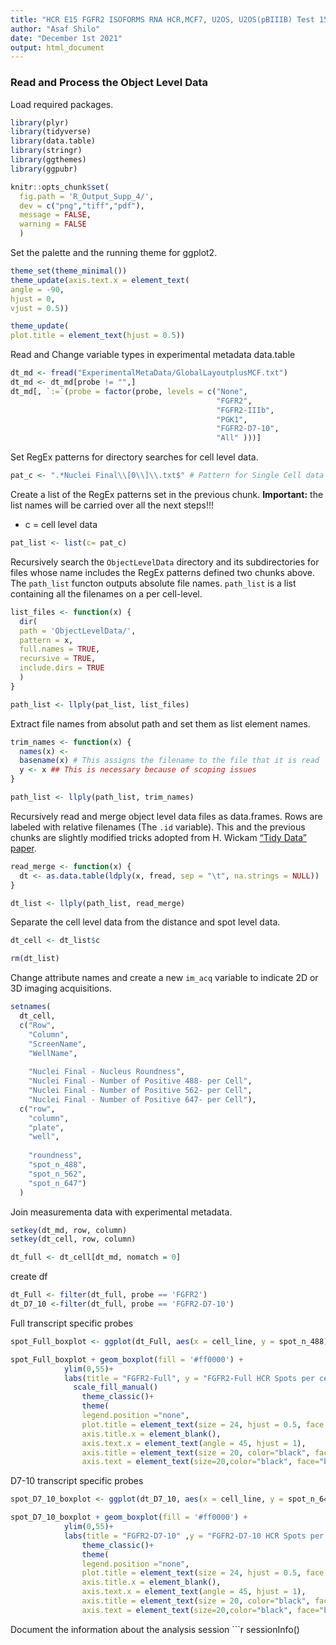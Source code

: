---
title: "HCR E15 FGFR2 ISOFORMS RNA HCR,MCF7, U2OS, U2OS(pBIIIB) Test 15 for paper"
author: "Asaf Shilo"
date: "December 1st 2021"
output: html_document
---

### Read and Process the Object Level Data

Load required packages.
```{r loadAndClean}
library(plyr)
library(tidyverse)
library(data.table)
library(stringr)
library(ggthemes)
library(ggpubr)
```

```{r, include=FALSE, warning=FALSE}
knitr::opts_chunk$set(
  fig.path = 'R_Output_Supp_4/',
  dev = c("png","tiff","pdf"),
  message = FALSE,
  warning = FALSE
  )
```

Set the palette and the running theme for ggplot2.
```{r setThemeandPalette}
theme_set(theme_minimal())
theme_update(axis.text.x = element_text(
angle = -90,
hjust = 0,
vjust = 0.5))

theme_update(
plot.title = element_text(hjust = 0.5))

```

Read and Change variable types in experimental metadata data.table
```{r readMetadata}
dt_md <- fread("ExperimentalMetaData/GlobalLayoutplusMCF.txt")
dt_md <- dt_md[probe != "",]
dt_md[, `:=`(probe = factor(probe, levels = c("None", 
                                              "FGFR2",
                                              "FGFR2-IIIb",
                                              "PGK1",
                                              "FGFR2-D7-10",
                                              "All" )))]
```

Set RegEx patterns for directory searches for cell level data.
```{r regexFilename}
pat_c <- ".*Nuclei Final\\[0\\]\\.txt$" # Pattern for Single Cell data files
```

Create a list of the RegEx patterns set in the previous chunk. **Important:** the list names will be carried over all the next steps!!!

* c = cell level data

```{r patList}
pat_list <- list(c= pat_c)
```

Recursively search the `ObjectLevelData` directory and its subdirectories for files whose name includes the RegEx patterns defined two chunks above. The `path_list` functon outputs absolute file names. `path_list` is a list containing all the filenames on a per cell-level.
```{r directorySearch}
list_files <- function(x) {
  dir(
  path = 'ObjectLevelData/',
  pattern = x,
  full.names = TRUE,
  recursive = TRUE,
  include.dirs = TRUE
  )
}

path_list <- llply(pat_list, list_files) 
```

Extract file names from absolut path and set them as list element names. 
```{r trimNames}
trim_names <- function(x) {
  names(x) <-
  basename(x) # This assigns the filename to the file that it is read
  y <- x ## This is necessary because of scoping issues
}

path_list <- llply(path_list, trim_names) 
```

Recursively read and merge object level data files as data.frames. Rows are labeled with relative filenames (The `.id` variable). This and the previous chunks are slightly modified tricks adopted from H. Wickam ["Tidy Data" paper](http://vita.had.co.nz/papers/tidy-data.pdf).
```{r readMerge}
read_merge <- function(x) {
  dt <- as.data.table(ldply(x, fread, sep = "\t", na.strings = NULL))
}

dt_list <- llply(path_list, read_merge)
```

Separate the cell level data from the distance and spot level data.
```{r deleteDtList}
dt_cell <- dt_list$c

rm(dt_list)
```

Change attribute names and create a new `im_acq` variable to indicate 2D or 3D imaging acquisitions.
```{r changeNames}
setnames(
  dt_cell,
  c("Row",
    "Column",
    "ScreenName",
    "WellName",
    
    "Nuclei Final - Nucleus Roundness",
    "Nuclei Final - Number of Positive 488- per Cell",
    "Nuclei Final - Number of Positive 562- per Cell",
    "Nuclei Final - Number of Positive 647- per Cell"),
  c("row",
    "column",
    "plate",
    "well",
   
    "roundness",
    "spot_n_488",
    "spot_n_562",
    "spot_n_647")
  )
```

Join measurementa data with experimental metadata.
```{r}
setkey(dt_md, row, column)
setkey(dt_cell, row, column)

dt_full <- dt_cell[dt_md, nomatch = 0] 
```

create df
```{r}
dt_Full <- filter(dt_full, probe == 'FGFR2')
dt_D7_10 <-filter(dt_full, probe == 'FGFR2-D7-10') 
```


Full transcript specific probes
```{r, fig.width=10,fig.height=9}
spot_Full_boxplot <- ggplot(dt_Full, aes(x = cell_line, y = spot_n_488))

spot_Full_boxplot + geom_boxplot(fill = '#ff0000') +
            ylim(0,55)+
            labs(title = "FGFR2-Full", y = "FGFR2-Full HCR Spots per cell") +
              scale_fill_manual()
                theme_classic()+
                theme(
                legend.position ="none",
                plot.title = element_text(size = 24, hjust = 0.5, face = "bold"),
                axis.title.x = element_blank(),
                axis.text.x = element_text(angle = 45, hjust = 1),
                axis.title = element_text(size = 20, color="black", face="bold"),
                axis.text = element_text(size=20,color="black", face="bold"))
```

D7-10 transcript specific probes
```{r, fig.width=10,fig.height=9}
spot_D7_10_boxplot <- ggplot(dt_D7_10, aes(x = cell_line, y = spot_n_647))

spot_D7_10_boxplot + geom_boxplot(fill = '#ff0000') +
            ylim(0,55)+
            labs(title = "FGFR2-D7-10" ,y = "FGFR2-D7-10 HCR Spots per cell") +
                theme_classic()+
                theme(
                legend.position ="none",
                plot.title = element_text(size = 24, hjust = 0.5, face = "bold"),
                axis.title.x = element_blank(),
                axis.text.x = element_text(angle = 45, hjust = 1),
                axis.title = element_text(size = 20, color="black", face="bold"),
                axis.text = element_text(size=20,color="black", face="bold"))
```


Document the information about the analysis session
```{r sessionInfo, include=TRUE, echo=TRUE, results='markup'}
sessionInfo()
